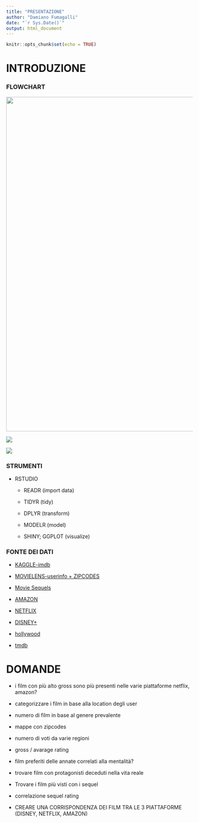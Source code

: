 ```yaml
---
title: "PRESENTAZIONE"
author: "Damiano Fumagalli"
date: "`r Sys.Date()`"
output: html_document
---
```


```r
knitr::opts_chunk$set(echo = TRUE)
```

# **INTRODUZIONE**

### FLOWCHART

![](www/IMAGES/FLOWCHART.png){width="900"}

![](www/IMAGES/TIMELINE.png)

![](www/IMAGES/TIMETABLE.png)

### STRUMENTI

-   RSTUDIO

    -   READR (import data)

    -   TIDYR (tidy)

    -   DPLYR (transform)

    -   MODELR (model)

    -   SHINY; GGPLOT (visualize)

### FONTE DEI DATI

-   [KAGGLE-imdb](https://www.kaggle.com/datasets/ashirwadsangwan/imdb-dataset)

-   [MOVIELENS-userinfo + ZIPCODES](https://grouplens.org/datasets/movielens/1m/)

-   [Movie Sequels](https://data.world/priyankad0993/sequels)

-   [AMAZON](https://www.kaggle.com/datasets/shivamb/amazon-prime-movies-and-tv-shows)

-   [NETFLIX](https://www.kaggle.com/datasets/shivamb/netflix-shows)

-   [DISNEY+](https://www.kaggle.com/datasets/shivamb/disney-movies-and-tv-shows)

-   [hollywood](https://www.kaggle.com/datasets/johnharshith/hollywood-theatrical-market-synopsis-1995-to-2021?select=HighestGrossers.csv)

-   [tmdb](https://www.kaggle.com/datasets/rakeshsahni/tmdb-popular-movies)

# DOMANDE

-   i film con più alto gross sono più presenti nelle varie piattaforme netflix, amazon?

-   categorizzare i film in base alla location degli user

-   numero di film in base al genere prevalente

-   mappe con zipcodes

-   numero di voti da varie regioni

-   gross / avarage rating

-   film preferiti delle annate correlati alla mentalità?

-   trovare film con protagonisti deceduti nella vita reale

-   Trovare i film più visti con i sequel

-   correlazione sequel rating

-   CREARE UNA CORRISPONDENZA DEI FILM TRA LE 3 PIATTAFORME (DISNEY, NETFLIX, AMAZON)
